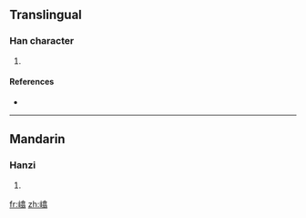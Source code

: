 ==Translingual==

===Han character===
{{Han char|rn=46|rad=山|as=12|sn=15|four=|canj=山人口一 (UORM)}}

# {{defn|Han|sort=山12}}

====References====
* {{Han ref|kx=0319.420|dkj=08474|hdz=10798.130|uh=5D96|ud=23958}}

----

==Mandarin==

===Hanzi===
{{cmn-hanzi|pin=[[yǎn]] ([[yan3]])|wg=yen<sup>3</sup>}}

# {{defn|Mandarin|sort=山12}}

[[fr:嶖]]
[[zh:嶖]]